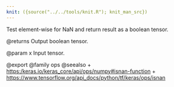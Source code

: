 ```yaml
---
knit: ({source("../../tools/knit.R"); knit_man_src})
---
```

Test element-wise for NaN and return result as a boolean tensor.

@returns
    Output boolean tensor.

@param x Input tensor.

@export
@family ops
@seealso
+ <https:/keras.io/keras_core/api/ops/numpy#isnan-function>
+ <https://www.tensorflow.org/api_docs/python/tf/keras/ops/isnan>
